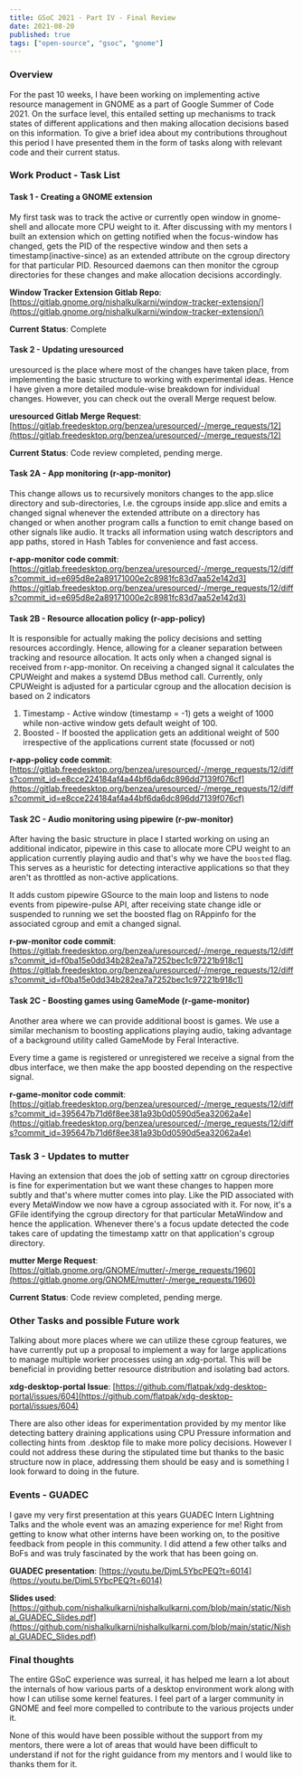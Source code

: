 ```yaml
---
title: GSoC 2021 · Part IV - Final Review
date: 2021-08-20
published: true
tags: ["open-source", "gsoc", "gnome"]
---
```


### Overview
For the past 10 weeks, I have been working on implementing active resource management in GNOME as a part of Google Summer of Code 2021.
On the surface level, this entailed setting up mechanisms to track states of different applications and then making allocation decisions based on this information.
To give a brief idea about my contributions throughout this period I have presented them in the form of tasks along with relevant code and their current status.

### Work Product - Task List

#### Task 1 - Creating a GNOME extension
My first task was to track the active or currently open window in gnome-shell and allocate more CPU weight to it.
After discussing with my mentors I built an extension which on getting notified when the focus-window has changed, gets the PID of the respective window
and then sets a timestamp(inactive-since) as an extended attribute on the cgroup directory for that particular PID.
Resourced daemons can then monitor the cgroup directories for these changes and make allocation decisions accordingly.

**Window Tracker Extension Gitlab Repo**: [https://gitlab.gnome.org/nishalkulkarni/window-tracker-extension/](https://gitlab.gnome.org/nishalkulkarni/window-tracker-extension/)

**Current Status**: Complete

#### Task 2 - Updating uresourced
uresourced is the place where most of the changes have taken place, from implementing the basic structure to working with experimental ideas.
Hence I have given a more detailed module-wise breakdown for individual changes. However, you can check out the overall Merge request below.

**uresourced Gitlab Merge Request**:  [https://gitlab.freedesktop.org/benzea/uresourced/-/merge_requests/12](https://gitlab.freedesktop.org/benzea/uresourced/-/merge_requests/12)

**Current Status**: Code review completed, pending merge.

#### Task 2A - App monitoring (r-app-monitor)
This change allows us to recursively monitors changes to the app.slice directory and sub-directories, 
I.e. the cgroups inside app.slice and emits a changed signal whenever the extended attribute on a directory has changed or
when another program calls a function to emit change based on other signals like audio. 
It tracks all information using watch descriptors and app paths, stored in Hash Tables for convenience and fast access.

**r-app-monitor code commit**: [https://gitlab.freedesktop.org/benzea/uresourced/-/merge_requests/12/diffs?commit_id=e695d8e2a89171000e2c8981fc83d7aa52e142d3](https://gitlab.freedesktop.org/benzea/uresourced/-/merge_requests/12/diffs?commit_id=e695d8e2a89171000e2c8981fc83d7aa52e142d3)

#### Task 2B - Resource allocation policy (r-app-policy)
It is responsible for actually making the policy decisions and setting resources accordingly. 
Hence, allowing for a cleaner separation between tracking and resource allocation.
It acts only when a changed signal is received from r-app-monitor. On receiving a changed signal it calculates the CPUWeight and makes a systemd DBus method call.
Currently, only CPUWeight is adjusted for a particular cgroup and the allocation decision is based on 2 indicators

1. Timestamp - Active window (timestamp = -1) gets a weight of 1000 while non-active window gets default weight of 100.
2. Boosted - If boosted the application gets an additional weight of 500 irrespective of the applications current state (focussed or not)

**r-app-policy code commit**: [https://gitlab.freedesktop.org/benzea/uresourced/-/merge_requests/12/diffs?commit_id=e8cce224184af4a44bf6da6dc896dd7139f076cf](https://gitlab.freedesktop.org/benzea/uresourced/-/merge_requests/12/diffs?commit_id=e8cce224184af4a44bf6da6dc896dd7139f076cf)

#### Task 2C - Audio monitoring using pipewire (r-pw-monitor)
After having the basic structure in place I started working on using an additional indicator, 
pipewire in this case to allocate more CPU weight to an application currently playing audio and that's why we have the `boosted` flag.
This serves as a heuristic for detecting interactive applications so that they aren't as throttled as non-active applications.

It adds custom pipewire GSource to the main loop and listens to node events from pipewire-pulse API, 
after receiving state change idle or suspended to running we set the boosted flag on RAppinfo for the associated cgroup and emit a changed signal.

**r-pw-monitor code commit**: [https://gitlab.freedesktop.org/benzea/uresourced/-/merge_requests/12/diffs?commit_id=f0ba15e0dd34b282ea7a7252bec1c97221b918c1](https://gitlab.freedesktop.org/benzea/uresourced/-/merge_requests/12/diffs?commit_id=f0ba15e0dd34b282ea7a7252bec1c97221b918c1)

#### Task 2C - Boosting games using GameMode (r-game-monitor)
Another area where we can provide additional boost is games.
We use a similar mechanism to boosting applications playing audio,
taking advantage of a background utility called GameMode by Feral Interactive.

Every time a game is registered or unregistered we receive a signal from the dbus interface, 
we then make the app boosted depending on the respective signal.

**r-game-monitor code commit**: [https://gitlab.freedesktop.org/benzea/uresourced/-/merge_requests/12/diffs?commit_id=395647b71d6f8ee381a93b0d0590d5ea32062a4e](https://gitlab.freedesktop.org/benzea/uresourced/-/merge_requests/12/diffs?commit_id=395647b71d6f8ee381a93b0d0590d5ea32062a4e)

### Task 3 - Updates to mutter
Having an extension that does the job of setting xattr on cgroup directories is fine for experimentation 
but we want these changes to happen more subtly and that's where mutter comes into play.
Like the PID associated with every MetaWindow we now have a cgroup associated with it.
For now, it's a GFile identifying the cgroup directory for that particular MetaWindow and hence the application.
Whenever there's a focus update detected the code takes care of updating the timestamp xattr on that application's cgroup directory.

**mutter Merge Request**: [https://gitlab.gnome.org/GNOME/mutter/-/merge_requests/1960](https://gitlab.gnome.org/GNOME/mutter/-/merge_requests/1960)

**Current Status**: Code review completed, pending merge.

### Other Tasks and possible Future work
Talking about more places where we can utilize these cgroup features, 
we have currently put up a proposal to implement a way for large applications to manage multiple worker processes using an xdg-portal. 
This will be beneficial in providing better resource distribution and isolating bad actors.

**xdg-desktop-portal Issue**: [https://github.com/flatpak/xdg-desktop-portal/issues/604](https://github.com/flatpak/xdg-desktop-portal/issues/604)

There are also other ideas for experimentation provided by my mentor like detecting battery draining applications using CPU Pressure information
and collecting hints from .desktop file to make more policy decisions. 
However I could not address these during the stipulated time but thanks to the basic structure now in place,
addressing them should be easy and is something I look forward to doing in the future.

### Events - GUADEC
I gave my very first presentation at this years GUADEC Intern Lightning Talks and the whole event was an amazing experience for me!
Right from getting to know what other interns have been working on, to the positive feedback from people in this community.
I did attend a few other talks and BoFs and was truly fascinated by the work that has been going on.

**GUADEC presentation**: [https://youtu.be/DjmL5YbcPEQ?t=6014](https://youtu.be/DjmL5YbcPEQ?t=6014)

**Slides used**: [https://github.com/nishalkulkarni/nishalkulkarni.com/blob/main/static/Nishal_GUADEC_Slides.pdf](https://github.com/nishalkulkarni/nishalkulkarni.com/blob/main/static/Nishal_GUADEC_Slides.pdf)

### Final thoughts
The entire GSoC experience was surreal, 
it has helped me learn a lot about the internals of how various parts of a desktop environment work along with how I can utilise some kernel features.
I feel part of a larger community in GNOME and feel more compelled to contribute to the various projects under it.

None of this would have been possible without the support from my mentors, 
there were a lot of areas that would have been difficult to understand if not for the right guidance from my mentors and I would like to thanks them for it.